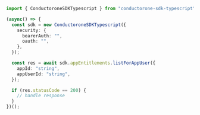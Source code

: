 ```typescript ListForAppUser.ts
import { ConductoroneSDKTypescript } from "conductorone-sdk-typescript";

(async() => {
  const sdk = new ConductoroneSDKTypescript({
    security: {
      bearerAuth: "",
      oauth: "",
    },
  });

  const res = await sdk.appEntitlements.listForAppUser({
    appId: "string",
    appUserId: "string",
  });

  if (res.statusCode == 200) {
    // handle response
  }
})();
```
